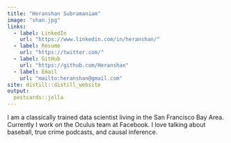 ```yaml
---
title: "Heranshan Subramaniam"
image: "shan.jpg"
links:
  - label: LinkedIn
    url: "https://www.linkedin.com/in/heranshan/"
  - label: Resume
    url: "https://twitter.com/"
  - label: GitHub
    url: "https://github.com/Heranshan"
  - label: Email
    url: "mailto:heranshan@gmail.com"
site: distill::distill_website
output:
  postcards::jolla
---
```

 
I am a classically trained data scientist living in the San Francisco Bay Area. 
Currently I work on the Oculus team at Facebook. I love talking about baseball, 
true crime podcasts, and causal inference.
